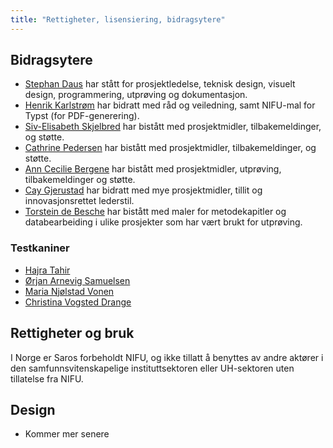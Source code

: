 ```yaml
---
title: "Rettigheter, lisensiering, bidragsytere"
---
```


## Bidragsytere

-   [Stephan Daus](https://www.nifu.no/ansatte/stephan-daus/) har stått for prosjektledelse, teknisk design, visuelt design, programmering, utprøving og dokumentasjon.
-   [Henrik Karlstrøm](https://www.nifu.no/ansatte/henrik-karlstrom/) har bidratt med råd og veiledning, samt NIFU-mal for Typst (for PDF-generering).
-   [Siv-Elisabeth Skjelbred](https://www.nifu.no/ansatte/siv-elisabeth-skjelbred/) har bistått med prosjektmidler, tilbakemeldinger, og støtte.
-   [Cathrine Pedersen](https://www.nifu.no/ansatte/cathrine-pedersen/) har bistått med prosjektmidler, tilbakemeldinger, og støtte.
-   [Ann Cecilie Bergene](https://www.nifu.no/ansatte/ann-cecilie-bergene/) har bistått med prosjektmidler, utprøving, tilbakemeldinger og støtte.
-   [Cay Gjerustad](https://www.nifu.no/ansatte/cay-gjerustad) har bidratt med mye prosjektmidler, tillit og innovasjonsrettet lederstil.
-   [Torstein de Besche](https://www.nifu.no/ansatte/torstein-de-besche/) har bistått med maler for metodekapitler og databearbeiding i ulike prosjekter som har vært brukt for utprøving.

### Testkaniner

-   [Hajra Tahir](https://www.nifu.no/ansatte/hajra-tahir)
-   [Ørjan Arnevig Samuelsen](https://www.nifu.no/ansatte/orjan-arnevig-samuelsen/)
-   [Maria Njølstad Vonen](https://www.nifu.no/ansatte/maria-njolstad-vonen/)
-   [Christina Vogsted Drange](https://www.nifu.no/ansatte/christina-vogsted-drange/)

## Rettigheter og bruk

I Norge er Saros forbeholdt NIFU, og ikke tillatt å benyttes av andre aktører i den samfunnsvitenskapelige instituttsektoren eller UH-sektoren uten tillatelse fra NIFU.

## Design

-   Kommer mer senere
